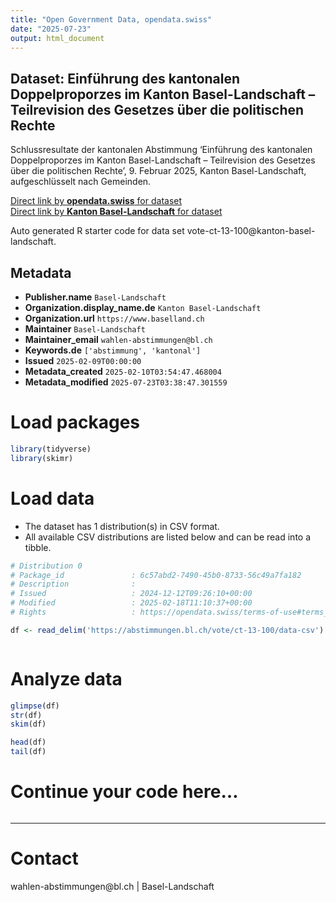 ```yaml
---
title: "Open Government Data, opendata.swiss"
date: "2025-07-23"
output: html_document
---
```


## Dataset: Einführung des kantonalen Doppelproporzes im Kanton Basel-Landschaft – Teilrevision des Gesetzes über die politischen Rechte

Schlussresultate der kantonalen Abstimmung 'Einführung des kantonalen Doppelproporzes im Kanton Basel-Landschaft – Teilrevision des Gesetzes über die politischen Rechte', 9. Februar 2025, Kanton Basel-Landschaft, aufgeschlüsselt nach Gemeinden.

[Direct link by **opendata.swiss** for dataset](https://opendata.swiss/de/dataset/einfuhrung-des-kantonalen-doppelproporzes-im-kanton-basel-landschaft-teilrevision-des-gesetzes-)<br>
[Direct link by **Kanton Basel-Landschaft** for dataset](https://abstimmungen.bl.ch/vote/ct-13-100/data)

Auto generated R starter code for data set vote-ct-13-100@kanton-basel-landschaft.

## Metadata

- **Publisher.name** `Basel-Landschaft`
- **Organization.display_name.de** `Kanton Basel-Landschaft`
- **Organization.url** `https://www.baselland.ch`
- **Maintainer** `Basel-Landschaft`
- **Maintainer_email** `wahlen-abstimmungen@bl.ch`
- **Keywords.de** `['abstimmung', 'kantonal']`
- **Issued** `2025-02-09T00:00:00`
- **Metadata_created** `2025-02-10T03:54:47.468004`
- **Metadata_modified** `2025-07-23T03:38:47.301559`


# Load packages

```r

library(tidyverse)
library(skimr)

```

# Load data

-   The dataset has 1 distribution(s) in CSV format.
-   All available CSV distributions are listed below and can be read into a tibble.

```r

# Distribution 0
# Package_id               : 6c57abd2-7490-45b0-8733-56c49a7fa182
# Description              : 
# Issued                   : 2024-12-12T09:26:10+00:00
# Modified                 : 2025-02-18T11:10:37+00:00
# Rights                   : https://opendata.swiss/terms-of-use#terms_by

df <- read_delim('https://abstimmungen.bl.ch/vote/ct-13-100/data-csv')



```

# Analyze data

```r

glimpse(df)
str(df)
skim(df)

head(df)
tail(df)

```

# Continue your code here...

```r

```

------------------------------------------------------------------------

# Contact

wahlen-abstimmungen@bl.ch | Basel-Landschaft
